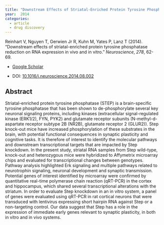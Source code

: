 ```yaml
---
title: "Downstream Effects of Striatal-Enriched Protein Tyrosine Phosphatase Reduction on RNA Expression in Vivo and in Vitro"
year:  2014 
categories:
  - article
  - drug discovery
---
```


Reinhart V, Nguyen T, Gerwien Jr R, Kuhn M, Yates P, Lanz T (2014). “Downstream effects of striatal-enriched protein tyrosine phosphatase reduction on RNA expression in vivo and in vitro.” _Neuroscience_, *278*, 62-69.

- [Google Scholar](https://scholar.google.com/scholar?hl=en&as_sdt=0%2C7&q=Downstream+effects+of+striatal+enriched+protein+tyrosine+phosphatase+reduction+on+RNA+expression+in+vivo+and+in+vitro2014&btnG=) 

- DOI: [10.1016/j.neuroscience.2014.08.002](https://doi.org/10.1016/j.neuroscience.2014.08.002)


## Abstract

Striatal-enriched protein tyrosine phosphatase (STEP) is a brain-specific tyrosine phosphatase that has been shown to de-phosphorylate several key neuronal signaling proteins, including kinases (extracellular signal-regulated kinase (ERK1/2), FYN, PYK2) and glutamate receptor subunits (N-methyl-d-aspartate receptor subtype 2B (NR2B), glutamate receptor 2 (GLUR2)). Step knock-out mice have increased phosphorylation of these substrates in the brain, with potential functional consequences in synaptic plasticity and cognitive tasks. It is therefore of interest to identify the molecular pathways and downstream transcriptional targets that are impacted by Step knockdown. In the present study, striatal RNA samples from Step wild-type, knock-out and heterozygous mice were hybridized to Affymetrix microarray chips and evaluated for transcriptional changes between genotypes. Pathway analysis highlighted Erk signaling and multiple pathways related to neurotrophin signaling, neuronal development and synaptic transmission. Potential genes of interest identified by microarray were confirmed by quantitative real-time polymerase chain reaction (qRT-PCR) in the cortex and hippocampus, which shared several transcriptional alterations with the striatum. In order to evaluate Step knockdown in an in vitro system, a panel of genes were evaluated using qRT-PCR in rat cortical neurons that were transduced with lentivirus expressing short hairpin RNA against Step or a non-targeting control. Our data suggest that Step has a role in the expression of immediate early genes relevant to synaptic plasticity, in both in vitro and in vivo systems.

